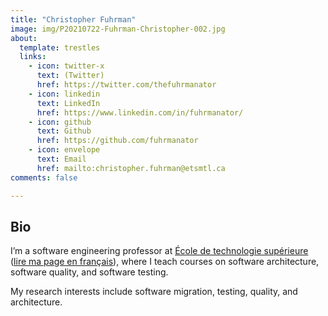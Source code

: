 ```yaml
---
title: "Christopher Fuhrman"
image: img/P20210722-Fuhrman-Christopher-002.jpg
about:
  template: trestles
  links:
    - icon: twitter-x
      text: (Twitter)
      href: https://twitter.com/thefuhrmanator
    - icon: linkedin
      text: LinkedIn
      href: https://www.linkedin.com/in/fuhrmanator/
    - icon: github
      text: Github
      href: https://github.com/fuhrmanator
    - icon: envelope
      text: Email
      href: mailto:christopher.fuhrman@etsmtl.ca
comments: false

---
```

::: {.column-page}

## Bio

I'm a software engineering professor at [École de technologie supérieure](https://www.etsmtl.ca/) ([lire ma page en français](https://profs.etsmtl.ca/cfuhrman/)), where I teach courses on software architecture, software quality, and software testing. 

My research interests include software migration, testing, quality, and architecture. 



:::
